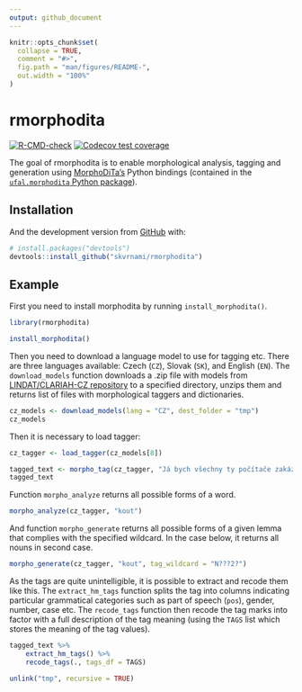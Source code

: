 ```yaml
---
output: github_document
---
```


<!-- README.md is generated from README.Rmd. Please edit that file -->

```r
knitr::opts_chunk$set(
  collapse = TRUE,
  comment = "#>",
  fig.path = "man/figures/README-",
  out.width = "100%"
)
```

# rmorphodita

<!-- badges: start -->
[![R-CMD-check](https://github.com/skvrnami/rmorphodita/workflows/R-CMD-check/badge.svg)](https://github.com/skvrnami/rmorphodita/actions)
[![Codecov test coverage](https://codecov.io/gh/skvrnami/rmorphodita/branch/main/graph/badge.svg)](https://codecov.io/gh/skvrnami/rmorphodita?branch=main)
<!-- badges: end -->

The goal of rmorphodita is to enable morphological analysis, tagging and generation using [MorphoDiTa's](https://github.com/ufal/morphodita) Python bindings (contained in 
the [`ufal.morphodita` Python package](https://pypi.org/project/ufal.morphodita/)).

## Installation

And the development version from [GitHub](https://github.com/) with:

``` r
# install.packages("devtools")
devtools::install_github("skvrnami/rmorphodita")
```
## Example

First you need to install morphodita by running `install_morphodita()`.
```r
library(rmorphodita)
```

```r
install_morphodita()
```

Then you need to download a language model to use for tagging etc.
There are three languages available: Czech (`CZ`), Slovak (`SK`), and English (`EN`).
The `download_models` function downloads a .zip file with models from [LINDAT/CLARIAH-CZ repository](https://lindat.mff.cuni.cz/) to a specified directory, unzips them and returns
list of files with morphological taggers and dictionaries.

```r
cz_models <- download_models(lang = "CZ", dest_folder = "tmp")
cz_models
```

Then it is necessary to load tagger:
```r
cz_tagger <- load_tagger(cz_models[8])
```

```r
tagged_text <- morpho_tag(cz_tagger, "Já bych všechny ty počítače zakázala.", NULL)
tagged_text
```

Function `morpho_analyze` returns all possible forms of a word.
```r
morpho_analyze(cz_tagger, "kout")
```

And function `morpho_generate` returns all possible forms of a given lemma that
complies with the specified wildcard. In the case below, it returns all nouns in second case.
```r
morpho_generate(cz_tagger, "kout", tag_wildcard = "N???2?")
```

As the tags are quite unintelligible, it is possible to extract and recode them like this.
The `extract_hm_tags` function splits the tag into columns indicating particular grammatical categories such as part of speech (`pos`), gender, number, case etc.
The `recode_tags` function then recode the tag marks into factor with a full description of the tag meaning (using the `TAGS` list which stores the meaning of the tag values).

```r
tagged_text %>%
    extract_hm_tags() %>%
    recode_tags(., tags_df = TAGS)
```

```r
unlink("tmp", recursive = TRUE)
```

